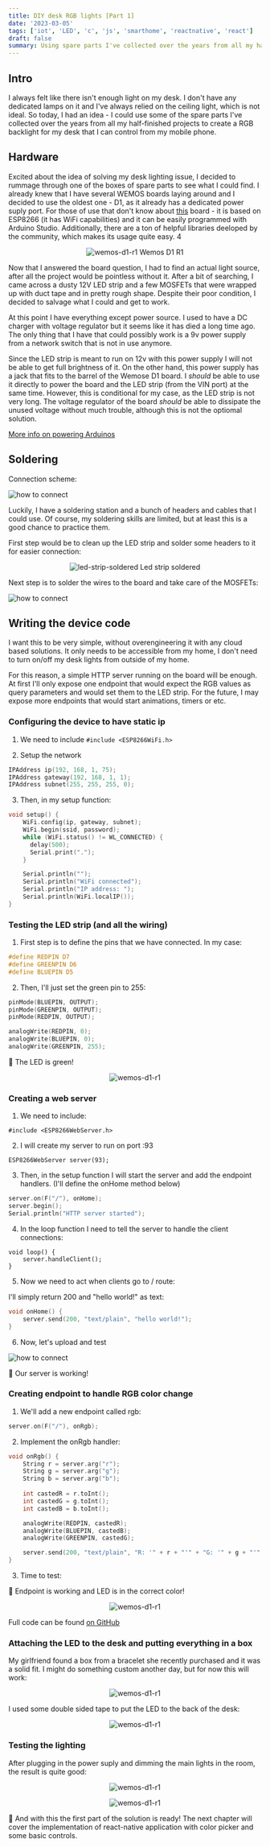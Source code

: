 ```yaml
---
title: DIY desk RGB lights [Part 1]
date: '2023-03-05'
tags: ['iot', 'LED', 'c', 'js', 'smarthome', 'reactnative', 'react']
draft: false
summary: Using spare parts I've collected over the years from all my half-finished projects to create a RGB backlight for my desk that I can control from my mobile phone
---
```


## Intro

I always felt like there isn't enough light on my desk. I don't have any dedicated lamps on it and I've always relied on the ceiling light, which is not ideal. So today, I had an idea - I could use some of the spare parts I've collected over the years from all my half-finished projects to create a RGB backlight for my desk that I can control from my mobile phone.

## Hardware

Excited about the idea of solving my desk lighting issue, I decided to rummage through one of the boxes of spare parts to see what I could find. I already knew that I have several WEMOS boards laying around and I decided to use the oldest one - D1, as it already has a dedicated power suply port. For those of use that don't know about [this](https://tasmota.github.io/docs/devices/Wemos-D1-R1-%26-R2/) board - it is based on ESP8266 (it has WiFi capabilities) and it can be easily programmed with Arduino Studio. Additionally, there are a ton of helpful libraries deeloped by the community, which makes its usage quite easy.
4
<p align="center">
    <Image alt="wemos-d1-r1" src="/static/images/board.jpeg" width={256} height={128} />
    <label>Wemos D1 R1</label>
</p>

Now that I answered the board question, I had to find an actual light source, after all the project would be pointless without it. After a bit of searching, I came across a dusty 12V LED strip and a few MOSFETs that were wrapped up with duct tape and in pretty rough shape. Despite their poor condition, I decided to salvage what I could and get to work.

At this point I have everything except power source. I used to have a DC charger with voltage regulator but it seems like it has died a long time ago. The only thing that I have that could possibly work is a 9v power supply from a network switch that is not in use anymore.

Since the LED strip is meant to run on 12v with this power supply I will not be able to get full brightness of it. On the other hand, this power supply has a jack that fits to the barrel of the Wemose D1 board. I *should* be able to use it directly to power the board and the LED strip (from the VIN port) at the same time. However, this is conditional for my case, as the LED strip is not very long. The voltage regulator of the board *should* be able to dissipate the unused voltage without much trouble, although this is not the optiomal solution.

[More info on powering Arduinos](https://thepihut.com/blogs/raspberry-pi-tutorials/how-do-i-power-my-arduino)

## Soldering

Connection scheme:

![how to connect](/static/images/HowToConnect.png)

Luckily, I have a soldering station and a bunch of headers and cables that I could use. Of course, my soldering skills are limited, but at least this is a good chance to practice them.

First step would be to clean up the LED strip and solder some headers to it for easier connection:

<p align="center">
    <Image alt="led-strip-soldered" src="/static/images/led-strp.jpeg" width={256} height={128} />
    <label>Led strip soldered</label>
</p>

Next step is to solder the wires to the board and take care of the MOSFETs:

![how to connect](/static/images/soldered.jpeg)

## Writing the device code

I want this to be very simple, without overengineering it with any cloud based solutions. It only needs to be accessible from my home, I don't need to turn on/off my desk lights from outside of my home.

For this reason, a simple HTTP server running on the board will be enough. At first I'll only expose one endpoint that would expect the RGB values as query parameters and would set them to the LED strip. For the future, I may expose more endpoints that would start animations, timers or etc.

### Configuring the device to have static ip

1. We need to include 
```#include <ESP8266WiFi.h>```

2. Setup the network
```c
IPAddress ip(192, 168, 1, 75);   
IPAddress gateway(192, 168, 1, 1);
IPAddress subnet(255, 255, 255, 0);
```

3. Then, in my setup function:

```c
void setup() {
    WiFi.config(ip, gateway, subnet);
    WiFi.begin(ssid, password);
    while (WiFi.status() != WL_CONNECTED) {
      delay(500);
      Serial.print(".");
    }

    Serial.println("");
    Serial.println("WiFi connected");
    Serial.println("IP address: ");
    Serial.println(WiFi.localIP()); 
}
```

### Testing the LED strip (and all the wiring)

1. First step is to define the pins that we have connected. In my case:

```c
#define REDPIN D7
#define GREENPIN D6
#define BLUEPIN D5
```

2. Then, I'll just set the green pin to 255:

```c
pinMode(BLUEPIN, OUTPUT);
pinMode(GREENPIN, OUTPUT);
pinMode(REDPIN, OUTPUT);

analogWrite(REDPIN, 0);
analogWrite(BLUEPIN, 0);
analogWrite(GREENPIN, 255);
```

🎉 The LED is green!

<p align="center">
    <Image alt="wemos-d1-r1" src="/static/images/green.jpeg" width={256} height={128} />
</p>

### Creating a web server

1. We need to include:

```#include <ESP8266WebServer.h>```

2. I will create my server to run on port :93

```ESP8266WebServer server(93);```

3. Then, in the setup function I will start the server and add the endpoint handlers. (I'll define the onHome method below)

```c
server.on(F("/"), onHome);
server.begin();
Serial.println("HTTP server started");
```

4. In the loop function I need to tell the server to handle the client connections:

```
void loop() {
    server.handleClient();
}
```

5. Now we need to act when clients go to / route:

I'll simply return 200 and "hello world!" as text:

```c
void onHome() {
    server.send(200, "text/plain", "hello world!");
}
```

6. Now, let's upload and test

![how to connect](/static/images/browser.png)

🎉 Our server is working!


### Creating endpoint to handle RGB color change

1. We'll add a new endpoint called rgb:

```c
server.on(F("/"), onRgb);
```

2. Implement the onRgb handler:

```c
void onRgb() {
    String r = server.arg("r");
    String g = server.arg("g");
    String b = server.arg("b");
    
    int castedR = r.toInt();
    int castedG = g.toInt();
    int castedB = b.toInt();

    analogWrite(REDPIN, castedR);
    analogWrite(BLUEPIN, castedB);
    analogWrite(GREENPIN, castedG);

    server.send(200, "text/plain", "R: '" + r + "'" + "G: '" + g + "'" + "B: '" + b + "'");
}
```

3. Time to test:

🎉 Endpoint is working and LED is in the correct color!

<p align="center">
    <Image alt="wemos-d1-r1" src="/static/images/red.jpeg" width={400} height={400} />
</p>

Full code can be found [on GitHub](https://github.com/branimir-kirilov/desk-lights/blob/main/device/device.ino)

### Attaching the LED to the desk and putting everything in a box

My girlfriend found a box from a bracelet she recently purchased and it was a solid fit. I might do something custom another day, but for now this will work:

<p align="center">
    <Image alt="wemos-d1-r1" src="/static/images/box.jpeg" width={400} height={400} />
</p>

I used some double sided tape to put the LED to the back of the desk:

<p align="center">
    <Image alt="wemos-d1-r1" src="/static/images/back-of-desk.jpeg" width={512} height={512} />
</p>

### Testing the lighting

After plugging in the power suply and dimming the main lights in the room, the result is quite good:

<p align="center">
    <Image alt="wemos-d1-r1" src="/static/images/green-ready.jpeg" width={512} height={512} />
</p>
<p align="center">
    <Image alt="wemos-d1-r1" src="/static/images/purple.jpeg" width={512} height={512} />
</p>

🎉 And with this the first part of the solution is ready! The next chapter will cover the implementation of react-native application with color picker and some basic controls.
